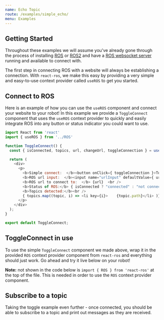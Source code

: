 ```yaml
---
name: Echo Topic
route: /examples/simple_echo/
menu: Examples
---
```


## Getting Started

Throughout these examples we will assume you've already gone through the process of installing [ROS](http://wiki.ros.org/noetic/Installation/Ubuntu) or [ROS2](https://index.ros.org/doc/ros2/Installation/Foxy/) and have a [ROS websocket server](https://github.com/RobotWebTools/rosbridge_suite) running and available to connect with.

The first step in connecting ROS with a website will always be establishing a connection. With `react-ros`, we make this easy by providing a very simple and easy-to-use context provider called `useROS` to get you started.

## Connect to ROS

Here is an example of how you can use the `useROS` component and connect your website to your robot!  In this example we provide a `ToggleConnect` component that uses the `useROS` context provider to quickly and easily integrate ROS into any button or status indicator you could want to use.

```javascript
import React from 'react'
import { useROS } from '../ROS'

function ToggleConnect() {
  const { isConnected, topics, url, changeUrl, toggleConnection } = useROS();

  return (
    <div>
      <p>
        <b>Simple connect:  </b><button onClick={ toggleConnection }>Toggle Connect</button>  <br />
        <b>ROS url input:  </b><input name="urlInput" defaultValue={ url } onChange={event => changeUrl(event.target.value)} />  <br />
        <b>ROS url to connect to:  </b> {url}  <br />
        <b>Status of ROS:</b> { isConnected ? "connected" : "not connected" }   <br />
        <b>Topics detected:</b><br />
        { topics.map((topic, i) => <li key={i}>    {topic.path}</li> )}
      </p>
    </div>
  );
}

export default ToggleConnect;
```

## ToggleConnect in use
To use the simple `ToggleConnect` component we made above, wrap it in the provided `ROS` context provider component from `react-ros` and everything should just work. Go ahead and try it live below on your robot!

**Note:** not shown in the code below is `import { ROS } from 'react-ros'` at the top of the file. This is needed in order to use the `ROS` context provider component.

 


<Playground>
  <ROS>
    <ToggleConnect />
    <EchoTopic />
  </ROS>
</Playground>


## Subscribe to a topic

Taking the toggle example even further - once connected, you should be able to subscribe to a topic and print out messages as they are received.

